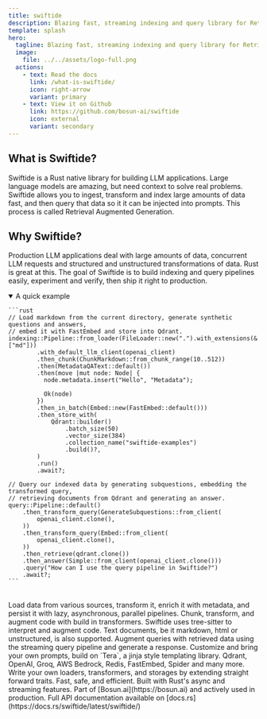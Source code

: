 ```yaml
---
title: swiftide
description: Blazing fast, streaming indexing and query library for Retrieval Augment Generation (RAG), written in Rust
template: splash
hero:
  tagline: Blazing fast, streaming indexing and query library for Retrieval Augment Generation (RAG), written in Rust
  image:
    file: ../../assets/logo-full.png
  actions:
    - text: Read the docs
      link: /what-is-swiftide/
      icon: right-arrow
      variant: primary
    - text: View it on Github
      link: https://github.com/bosun-ai/swiftide
      icon: external
      variant: secondary
---
```



<div class="flex flex-row not-content justify-around mb-20">
  <div class="basis-1/3">
    <h2>What is Swiftide?</h2>
    <p>
      Swiftide is a Rust native library for building LLM applications. Large language models are amazing, but need context
      to solve real problems. Swiftide allows you to ingest, transform and index large amounts of data fast, and then query that data so it it can be injected into prompts.
      This process is called Retrieval Augmented Generation.
      </p>

  </div>
  <div class="basis-1/3">
    <h2>Why Swiftide?</h2>
    <p>Production LLM applications deal with large amounts of data, concurrent LLM requests and structured and unstructured transformations of data. Rust is great at this. The goal
      of Swiftide is to build indexing and query pipelines easily, experiment and verify, then ship it right to production.</p>
  </div>
</div>

<details open>
  <summary>A quick example</summary>

    ```rust
    // Load markdown from the current directory, generate synthetic questions and answers,
    // embed it with FastEmbed and store into Qdrant.
    indexing::Pipeline::from_loader(FileLoader::new(".").with_extensions(&["md"]))
            .with_default_llm_client(openai_client)
            .then_chunk(ChunkMarkdown::from_chunk_range(10..512))
            .then(MetadataQAText::default())
            .then(move |mut node: Node| {
              node.metadata.insert("Hello", "Metadata");

              Ok(node)
            })
            .then_in_batch(Embed::new(FastEmbed::default()))
            .then_store_with(
                Qdrant::builder()
                    .batch_size(50)
                    .vector_size(384)
                    .collection_name("swiftide-examples")
                    .build()?,
            )
            .run()
            .await?;

    // Query our indexed data by generating subquestions, embedding the transformed query,
    // retrieving documents from Qdrant and generating an answer.
    query::Pipeline::default()
        .then_transform_query(GenerateSubquestions::from_client(
            openai_client.clone(),
        ))
        .then_transform_query(Embed::from_client(
            openai_client.clone(),
        ))
        .then_retrieve(qdrant.clone())
        .then_answer(Simple::from_client(openai_client.clone()))
        .query("How can I use the query pipeline in Swiftide?")
        .await?;
    ```

</details>
<br />
<CardGrid stagger>
	<Card title="Transform, enrich and persist lots of data" icon="seti:bicep">
  Load data from various sources, transform it, enrich it with metadata, and persist it with lazy, asynchronous, parallel pipelines.
</Card>
<Card title="Transform code and text" icon="codePen">
  Chunk, transform, and augment code with build in transformers. Swiftide uses tree-sitter to interpret and augment code. Text documents,
  be it markdown, html or unstructured, is also supported.
</Card>
	<Card title="Experimental query pipeline" icon="seti:bicep">
    Augment queries with retrieved data using the streaming query pipeline and generate a response.
</Card>
	<Card title="Customizable templated prompts" icon="document">
    Customize and bring your own prompts, build on `Tera`, a jinja style templating library.
</Card>
<Card title="Many existing integrations" icon="puzzle">
  Qdrant, OpenAI, Groq, AWS Bedrock, Redis, FastEmbed, Spider and many more.
</Card>
	<Card title="Easy to extend" icon="seti:crystal_embedded">
  Write your own loaders, transformers, and storages by extending straight forward traits.
</Card>
	<Card title="Written in Rust" icon="seti:rust">
  Fast, safe, and efficient. Built with Rust's async and streaming features.
</Card>
	<Card title="Part of Bosun.ai" icon="rocket">
  Part of [Bosun.ai](https://bosun.ai) and actively used in production.
</Card>
<Card title="Reference" icon="open-book">
  Full API documentation available on [docs.rs](https://docs.rs/swiftide/latest/swiftide/)
</Card>
</CardGrid>
